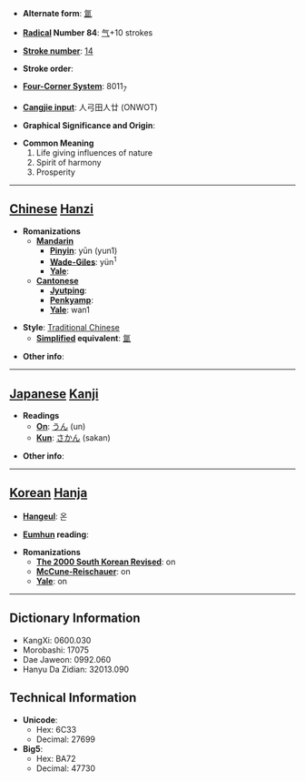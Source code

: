 * '''Alternate form''': [[氲]]

* '''[[Wiktionary:Chinese radical index| Radical]] Number 84''': [[Wiktionary:Chinese radical index 气|气]]+10 strokes

* '''[[Wiktionary:Chinese total strokes index|Stroke number]]''': [[Wiktionary:Chinese total strokes index 14|14]]

* '''Stroke order''': 

* '''[[Wiktionary:Chinese four corner index|Four-Corner System]]''': 8011<sub>7</sub>

* '''[[Wiktionary:Chinese Cangjie index|Cangjie input]]''': 人弓田人廿 (ONWOT)

* '''Graphical Significance and Origin''': 

* '''Common Meaning'''
*#Life giving influences of nature
*# Spirit of harmony
*# Prosperity


----

== [[Chinese]] [[Hanzi]] ==

* '''Romanizations'''
** '''[[Mandarin]]'''
*** '''[[Pinyin]]''': yūn (yun1)
*** '''[[Wade-Giles]]''': yün<sup>1</sup>
*** '''[[Yale]]''': 
** '''[[Cantonese]]'''
*** '''[[Jyutping]]''':
*** '''[[Penkyamp]]''': 
*** '''[[Yale]]''': wan1

* '''Style''': [[Traditional Chinese]] 
** '''[[Simplified Chinese|Simplified]] equivalent''': [[氲]]

* '''Other info''': 

----

== [[Japanese]] [[Kanji]] ==

* '''Readings'''
** '''[[On]]''': [[うん]] (un)
** '''[[Kun]]''': [[さかん]] (sakan)

* '''Other info''':  

----

== [[Korean]] [[Hanja]] ==

* '''[[Hangeul]]''': 온

* '''[[Eumhun]] reading''': 

* '''Romanizations'''
** '''[[The 2000 South Korean Revised Romanization|The 2000 South Korean Revised]]''': on
** '''[[McCune-Reischauer]]''': on
** '''[[Yale]]''': on

----

== Dictionary Information ==

* KangXi: 0600.030
* Morobashi: 17075
* Dae Jaweon: 0992.060
* Hanyu Da Zidian: 32013.090

== Technical Information ==

* '''Unicode''':
** Hex: 6C33
** Decimal: 27699
* '''Big5''':
** Hex: BA72
** Decimal: 47730